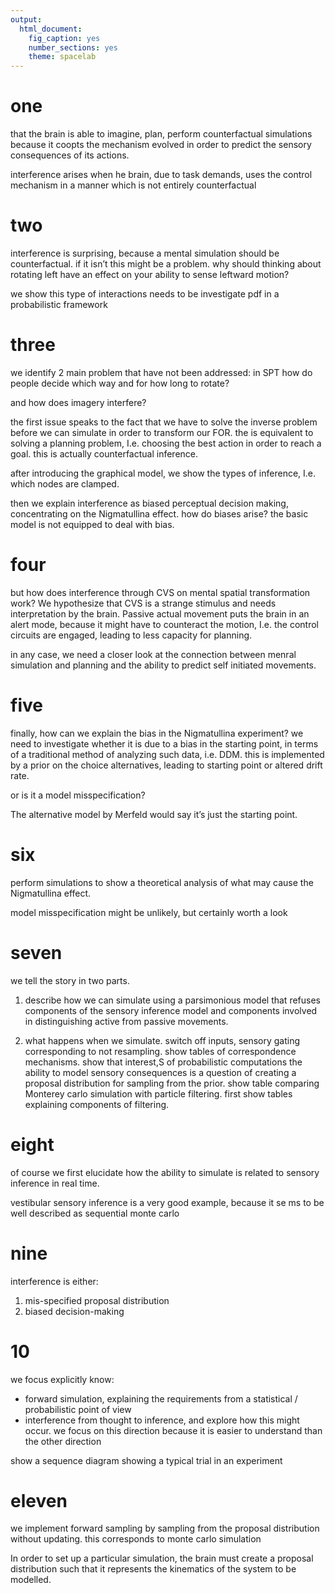 ```yaml
---
output: 
  html_document: 
    fig_caption: yes
    number_sections: yes
    theme: spacelab
---
```


# one
that the brain is able to imagine, plan, perform counterfactual simulations because it coopts the mechanism evolved in order to predict the sensory consequences of its actions.

interference arises when he brain, due to task demands, uses the control mechanism in a manner which is not entirely counterfactual

# two
interference is surprising, because a mental simulation should be counterfactual. if it isn't this might be a problem. why should thinking about rotating left have an effect on your ability to sense leftward motion?

we show this type of interactions needs to be investigate pdf in a probabilistic framework

# three
we identify 2 main problem that have not been addressed: in SPT how do people decide which way and for how long to rotate?

and how does imagery interfere?

the first issue speaks to the fact that we have to solve the inverse problem before we can simulate in order to transform our FOR. the is equivalent to solving a planning problem, I.e. choosing the best action in order to reach a goal. this is actually counterfactual inference. 

after introducing the graphical model, we show the types of inference, I.e. which nodes are clamped.

then we explain interference as biased perceptual decision making, concentrating on the Nigmatullina effect. how do biases arise? the basic model is not equipped to deal with bias.

# four
but how does interference through CVS on mental spatial transformation work? We hypothesize that CVS is a strange stimulus and needs interpretation by the brain. Passive actual movement puts the brain in an alert mode, because it might have to counteract the motion, I.e. the control circuits are engaged, leading to less capacity for planning. 

in any case, we need a closer look at the connection between menral simulation and planning and the ability to predict self initiated movements.

# five
finally, how can we explain the bias in the Nigmatullina experiment? we need to investigate whether it is due to a bias in the starting point, in terms of a traditional method of analyzing such data, i.e. DDM. this is implemented by a prior on the choice alternatives, leading to starting point or altered drift rate. 

or is it a model misspecification?

The alternative model by Merfeld would say it's just the starting point.

# six
perform simulations to show a theoretical analysis of what may cause the Nigmatullina effect.

model misspecification might be unlikely, but certainly worth a look

# seven
we tell the story in two parts. 

1) describe how we can simulate using a parsimonious model that refuses components of the sensory inference model and components involved in distinguishing active from passive movements.

2) what happens when we simulate. switch off inputs, sensory gating corresponding to not resampling. show tables of correspondence mechanisms. show that interest,S of probabilistic computations the ability to model sensory consequences is a question of creating a proposal distribution for sampling from the prior. show table comparing Monterey carlo simulation with particle filtering. first show tables explaining components of filtering.

# eight
of course we first elucidate how the ability to simulate is related to sensory inference in real time.

vestibular sensory inference is a very good example, because it se ms to be well described as sequential monte carlo

# nine
interference is either:

1) mis-specified proposal distribution
2) biased decision-making

# 10
we focus explicitly know:

- forward simulation, explaining the requirements from a statistical / probabilistic point of view
- interference from thought to inference, and explore how this might occur. we focus on this direction because it is easier to understand than the other direction 

show a sequence diagram showing a typical trial in an experiment

# eleven
we implement forward sampling by sampling from the proposal distribution without updating. this corresponds to monte carlo simulation

In order to set up a particular simulation, the brain must create a proposal distribution such that it represents the kinematics of the system to be modelled.
